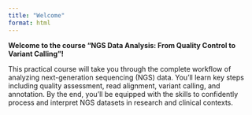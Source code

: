```yaml
---
title: "Welcome"
format: html
---
```


**Welcome to the course "NGS Data Analysis: From Quality Control to Variant Calling"!**\

This practical course will take you through the complete workflow of analyzing next-generation sequencing (NGS) data. You’ll learn key steps including quality assessment, read alignment, variant calling, and annotation. By the end, you'll be equipped with the skills to confidently process and interpret NGS datasets in research and clinical contexts.
